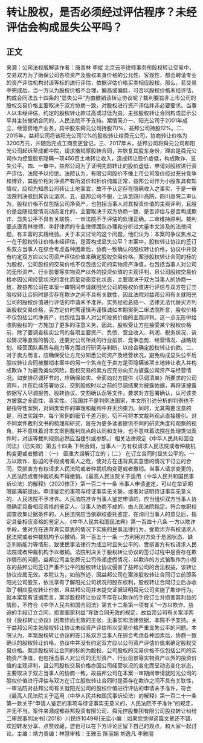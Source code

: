 # 转让股权，是否必须经过评估程序？未经评估会构成显失公平吗？
## 正文
来源：公司法权威解读作者：唐青林 李斌 北京云亭律师事务所股权转让交易中，交易双方为了确保公司各项资产及股权本身价格的公允性、客观性，都会聘请专业的资产评估机构对该等标的进行评估，依据评估价格买卖相应股权。那么，若交易中完成后，当一方认为股权价格不合理，偏高或偏低，可否以股权价格未经评估，构成合同法五十四条的“显失公平”为由撤销该转让协议呢？裁判要旨非上市公司的股权交易价格主要取决于双方协商一致，对股权进行资产评估并非必要要求。当事人以未经评估、约定的股权转让款过高或过低为由，主张股权转让合同构成显示公平并主张撤销合同的，人民法院不予支持。案情简介一、阳光公司于2001年成立，经营房地产业务，其中股东舜元公司持股70%，益邦公司持股12%。二、2015年，益邦公司将该阳光公司12%的股权转让给舜元公司，协商转让价格为3200万元，并随后完成工商变更登记。三、2017年末，益邦公司将舜元公司和阳光公司起诉至成都中院，请求撤销原股转合同，并恢复其股东身份，理由是舜元公司作为控股股东隐瞒一项450亩土地转让收入，造成转让股价虚低，构成欺诈、显失公平。四、一审中，益邦公司为了证明先前转让的股价虚低，申请对股权进行资产评估，法院予以拒绝。法院认为，有限公司股价不像上市公司股价经过充分竞争和博弈，其股价相对净资产有所溢价和折价纯属正常，益邦公司作为小股东具有知情权，应视为知悉公司转让土地事宜，故不予认定存在隐瞒收入之事实，于是一审法院判决驳回其诉讼请求。五、益邦公司不服，上诉至四川高院，四川高院二审认为，股权价格不仅包括公司净资产，也包括当事人对其投资价值的主观评判，且股价是会随经营情况动态变化的，主要取决于双方协商一致，是否评估与是否构成欺诈、显失公平不具有关联性，一审法院不予评估的处理正确，二审维持原判。裁判要点唐青林律师、李舒律师的专业律师团队办理和分析过大量本文涉及的法律问题，有丰富的实践经验。关于本文讨论的这个问题，他们认为：本案的争议焦点之一在于股权转让价格未经评估，是否构成显失公平？本案中，股权转让协议的签订系双方当事人在综合考虑各种因素后，协商一致确认的股权转让价格，协议中并没有约定双方应以公司资产评估价值来确定股权交易价格。案涉股权转让合同的标的为股权，公司股权的交易价格不仅包括公司的实物资产净值，也包括当事人对公司的无形资产、行业前景等实物资产以外的投资价值的主观评判，且公司股权交易价格亦因公司经营状况的变化而呈动态变化状态，主要取决于双方当事人的协商一致，故益邦公司在本案一审期间申请就阳光公司的股权价值进行评估与双方在订立股权转让合同时是否存在欺诈之间不具有关联性，因此法院对益邦公司有关就阳光公司的股权价值进行评估的申请未予准许。实务经验总结一、法律无法代替买方判断股权交易价格，买方定价时需谨慎再谨慎诚如本期案例二审法院所言，股权价格不仅包括公司净资产，也包括当事人对公司投资价值的主观评判。这一点无形中给收购股权的一方施加了更多的注意义务，因此，股权受让方在接受某个股权价格前，除了要调查核实公司的各项主要资产、负债、营业收入、利润、税务状况、诉讼情况等直观的情况，还要对公司所处的行业前景、竞争态势、经营情况、战略规划、经营团队素质与能力等方面进行研究与判断，以综合确定股权转让价款。二、对于卖方而言，应确保受让方充分知悉公司资产及经营状况，避免构成显失公平后股权转让合同被撤销本案中的另一个焦点在于卖方是否隐瞒该项土地转让收入并构成欺诈？为避免类似风险，股权交易的卖方应充分向买方披露公司资产与经营情况。如安排尽调环节的，应确保如实、全面向对方提供《尽调清单》所要求的公司资料，并在后续签署协议、交割股权时以之前的尽调结果为披露依据，再将该披露依据写入尽调报告、股转协议、交割确认函等文件，要求对方签署确认，认可该卖方披露之全面性、真实性。（我国并不是判例法国家，本文所引述分析的判例也不是指导性案例，对同类案件的审理和裁判中并无约束力。同时，尤其需要注意的是，司法实践中，每个案例的细节千差万别，切不可将本文裁判观点直接援引。对不同案件裁判文书的梳理和研究，旨在为更多读者提供不同的研究角度和观察的视角，并不意味着对本文案例裁判观点的认同和支持，也不意味着法院在处理类似案件时，对该等裁判规则必然应当援引或参照。）相关法律规定《中华人民共和国合同法》（已失效）第五十四条 下列合同，当事人一方有权请求人民法院或者仲裁机构变更或者撤销：（一） 因重大误解订立的；（二） 在订立合同时显失公平的。一方以欺诈、胁迫的手段或者乘人之危，使对方在违背真实意思的情况下订立的合同，受损害方有权请求人民法院或者仲裁机构变更或者撤销。当事人请求变更的，人民法院或者仲裁机构不得撤销。《最高人民法院关于适用〈中华人民共和国民事诉讼法〉的解释》（2020修正）第一百二十一条 当事人申请鉴定，可以在举证期限届满前提出。申请鉴定的事项与待证事实无关联，或者对证明待证事实无意义的，人民法院不予准许。人民法院准许当事人鉴定申请的，应当组织双方当事人协商确定具备相应资格的鉴定人。当事人协商不成的，由人民法院指定。符合依职权调查收集证据条件的，人民法院应当依职权委托鉴定，在询问当事人的意见后，指定具备相应资格的鉴定人。《中华人民共和国民法典》第一百四十八条 一方以欺诈手段，使对方在违背真实意思的情况下实施的民事法律行为，受欺诈方有权请求人民法院或者仲裁机构予以撤销。第一百五十一条 一方利用对方处于危困状态、缺乏判断能力等情形，致使民事法律行为成立时显失公平的，受损害方有权请求人民法院或者仲裁机构予以撤销。法院判决关于股权转让协议的签订过程中是否存在欺诈情形的问题。益邦公司主张舜元公司传递虚假情况，以欺诈的方式骗取作为小股东的益邦公司签订严重不公平的股权转让协议侵害了益邦公司的合法权益，该转让协议应属无效。本院认为，如前所述，因益邦公司在案涉股权转让合同订立前即系阳光公司股东，依法享有了解阳光公司状况的股东权利，股权转让合同订立后亦收取了相应股权转让价款，且益邦公司并未提交证据证明舜元公司实施了欺诈行为。就本案现有证据而言，案涉股权转让协议不存在以欺诈的手段订立并损害其利益的情形，不符合《中华人民共和国合同法》第五十二条第一项有关“一方以欺诈、胁迫的手段订立合同，损害国家利益”导致合同无效的规定，故益邦公司有关案涉两份《股权转让协议》因欺诈而无效的主张，无事实和法律依据，本院不予支持。关于益邦公司主张股权转让协议未经资产评估所以交易价格严重显失公平的问题。本院认为，本案股权转让协议的签订系双方当事人在综合考虑各种因素后，协商一致确认的股权转让价格，协议中并没有约定双方应以公司资产评估价值来确定股权交易价格。案涉股权转让合同的标的为股权，公司股权的交易价格不仅包括公司的实物资产净值，也包括当事人对公司的无形资产、行业前景等实物资产以外的投资价值的主观评判，且公司股权交易价格亦因公司经营状况的变化而呈动态变化状态，主要取决于双方当事人的协商一致，故益邦公司在本案一审期间申请就阳光公司的股权价值进行评估与双方在订立股权转让合同时是否存在欺诈之间不具有关联性，一审法院对益邦公司有关就阳光公司的股权价值进行评估的申请未予准许，符合《最高人民法院关于适用〈中华人民共和国民事诉讼法〉的解释》第一百二十一条第一款关于“申请人鉴定的事项与待证事实无意义的，人民法院不予准许”的规定，并无不当。案件来源成都益邦投资有限公司、舜元控股集团有限公司股权转让纠纷二审民事判决书[（2018）川民终1049号]无讼小编：如果您觉得这篇文章还不错，欢迎转发分享、点赞收藏，您也可以在下方评论区留下自己的观点，和大家一起讨论。主编：靖力责编：林慧审核：王雅玉 陈丽娟 刘逸凡 李雅朋